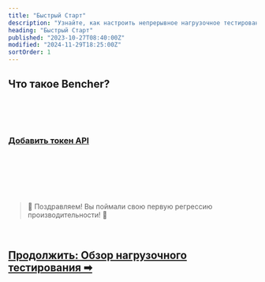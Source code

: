 ```yaml
---
title: "Быстрый Старт"
description: "Узнайте, как настроить непрерывное нагрузочное тестирование с Bencher Cloud"
heading: "Быстрый Старт"
published: "2023-10-27T08:40:00Z"
modified: "2024-11-29T18:25:00Z"
sortOrder: 1
---
```



## Что такое Bencher?

<BencherIntro />

<br />

<QSInstallCli />

<br />

<QSBencherCloud />

<br />

<QSApiToken>
    <h3><a id="add-api-token" href="/console/users/tokens/add?back=L3J1L2RvY3MvdHV0b3JpYWwvcXVpY2stc3RhcnQvI2FkZC1hcGktdG9rZW4=">Добавить токен API</a></h3>
</QSApiToken>

<br />

<QSCreateProject />

<br />

<QSRunReport />

<br />

<QSGenerateAlert />

<br />
<br />

> 🐰 Поздравляем! Вы поймали свою первую регрессию производительности! 🎉

<br />

<h2><a href="/ru/docs/explanation/benchmarking/">Продолжить: Обзор нагрузочного тестирования ➡</a></h2>